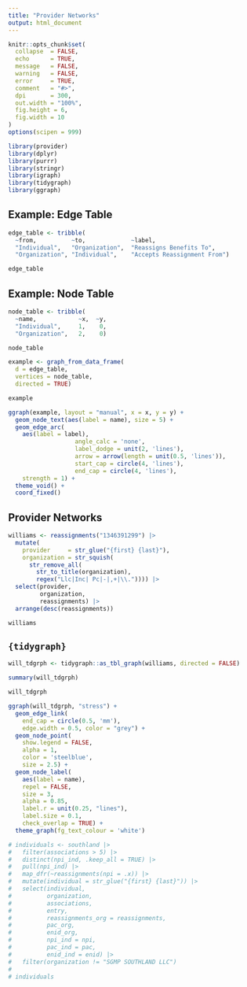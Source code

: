 ```yaml
---
title: "Provider Networks"
output: html_document
---
```


```r
knitr::opts_chunk$set(
  collapse  = FALSE,
  echo      = TRUE, 
  message   = FALSE, 
  warning   = FALSE,
  error     = TRUE,
  comment   = "#>",
  dpi       = 300, 
  out.width = "100%",
  fig.height = 6,
  fig.width = 10
)
options(scipen = 999)
```

```r
library(provider)
library(dplyr)
library(purrr)
library(stringr)
library(igraph)
library(tidygraph)
library(ggraph)
```

## Example: Edge Table

```r
edge_table <- tribble(
  ~from,          ~to,             ~label,
  "Individual",   "Organization",  "Reassigns Benefits To",
  "Organization", "Individual",    "Accepts Reassignment From")

edge_table
```

## Example: Node Table

```r
node_table <- tribble(
  ~name,            ~x,  ~y,
  "Individual",     1,    0,
  "Organization",   2,    0)

node_table
```


```r
example <- graph_from_data_frame(
  d = edge_table,
  vertices = node_table,
  directed = TRUE)

example
```

```r
ggraph(example, layout = "manual", x = x, y = y) +
  geom_node_text(aes(label = name), size = 5) +
  geom_edge_arc(
    aes(label = label), 
                   angle_calc = 'none',
                   label_dodge = unit(2, 'lines'),
                   arrow = arrow(length = unit(0.5, 'lines')), 
                   start_cap = circle(4, 'lines'),
                   end_cap = circle(4, 'lines'),
    strength = 1) +
  theme_void() +
  coord_fixed()
```

## Provider Networks

```r
williams <- reassignments("1346391299") |>
  mutate(
    provider     = str_glue("{first} {last}"),
    organization = str_squish(
      str_remove_all(
        str_to_title(organization), 
        regex("Llc|Inc| Pc|-|,+|\\.")))) |> 
  select(provider, 
         organization, 
         reassignments) |> 
  arrange(desc(reassignments))

williams
```

## `{tidygraph}`

```r
will_tdgrph <- tidygraph::as_tbl_graph(williams, directed = FALSE)

summary(will_tdgrph)

will_tdgrph
```

```r
ggraph(will_tdgrph, "stress") + 
  geom_edge_link(
    end_cap = circle(0.5, 'mm'), 
    edge.width = 0.5, color = "grey") +
  geom_node_point(
    show.legend = FALSE, 
    alpha = 1, 
    color = 'steelblue',
    size = 2.5) + 
  geom_node_label(
    aes(label = name),
    repel = FALSE,
    size = 3,
    alpha = 0.85,
    label.r = unit(0.25, "lines"),
    label.size = 0.1,
    check_overlap = TRUE) +
  theme_graph(fg_text_colour = 'white')
```

```r
# individuals <- southland |>
#   filter(associations > 5) |> 
#   distinct(npi_ind, .keep_all = TRUE) |> 
#   pull(npi_ind) |>
#   map_dfr(~reassignments(npi = .x)) |> 
#   mutate(individual = str_glue("{first} {last}")) |> 
#   select(individual,
#          organization, 
#          associations,
#          entry, 
#          reassignments_org = reassignments, 
#          pac_org, 
#          enid_org, 
#          npi_ind = npi, 
#          pac_ind = pac, 
#          enid_ind = enid) |> 
#   filter(organization != "SGMP SOUTHLAND LLC")
# 
# individuals
```
